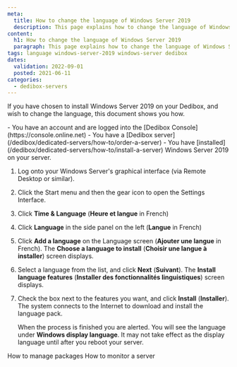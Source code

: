 ```yaml
---
meta:
  title: How to change the language of Windows Server 2019
  description: This page explains how to change the language of Windows Server 2019
content:
  h1: How to change the language of Windows Server 2019
  paragraph: This page explains how to change the language of Windows Server 2019
tags: language windows-server-2019 windows-server dedibox 
dates:
  validation: 2022-09-01
  posted: 2021-06-11
categories:
  - dedibox-servers
---
```


If you have chosen to install Windows Server 2019 on your Dedibox, and wish to change the language, this document shows you how.

<Message type="requirement">
  - You have an account and are logged into the [Dedibox Console](https://console.online.net)
  - You have a [Dedibox server](/dedibox/dedicated-servers/how-to/order-a-server)
  - You have [installed](/dedibox/dedicated-servers/how-to/install-a-server) Windows Server 2019 on your server.
</Message>

1. Log onto your Windows Server's graphical interface (via Remote Desktop or similar).
2. Click the Start menu and then the gear icon to open the Settings Interface.
3. Click **Time & Language** (**Heure et langue** in French)
4. Click **Language** in the side panel on the left (**Langue** in French)
5. Click **Add a language** on the Language screen (**Ajouter une langue** in French). The **Choose a language to install** (**Choisir une langue à installer**) screen displays.
6. Select a language from the list, and click **Next** (**Suivant**). The **Install language features** (**Installer des fonctionnalités linguistiques**) screen displays.
7. Check the box next to the features you want, and click **Install** (**Installer**). The system connects to the Internet to download and install the language pack. 

    When the process is finished you are alerted. You will see the language under **Windows display language**. It may not take effect as the display language until after you reboot your server.


<Navigation title="See Also">
  <PreviousButton to="/dedibox/dedicated-servers/how-to/manage-packages/">How to manage packages</PreviousButton>
  <NextButton to="/dedibox/dedicated-servers/how-to/monitor-server/">How to monitor a server</NextButton>
</Navigation>

